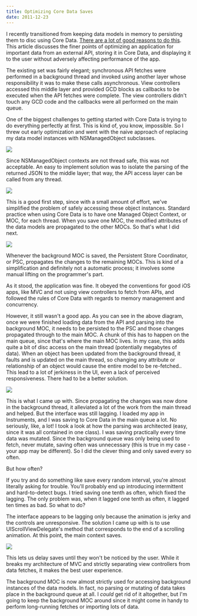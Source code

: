 ```yaml
---
title: Optimizing Core Data Saves
date: 2011-12-23
---
```



I recently transitioned from keeping data models in memory to persisting them to disc using Core Data. [There are a lot of good reasons to do this](/blog/when-should-i-transition-to-core-data/). This article discusses the finer points of optimizing an application for important data from an external API, storing it in Core Data, and displaying it to the user without adversely affecting performance of the app.



The existing set was fairly elegant; synchronous API fetches were performed in a background thread and invoked using another layer whose responsibility it was to make these calls asynchronous. View controllers accessed this middle layer and provided GCD blocks as callbacks to be executed when the API fetches were complete. The view controllers didn't touch any GCD code and the callbacks were all performed on the main queue.

One of the biggest challenges to getting started with Core Data is trying to do everything perfectly at first. This is kind of, you know, impossible. So I threw out early optimization and went with the naive approach of replacing my data model instances with NSManagedObject subclasses.

 ![](882D2E53441A42C2AAB3429A76BE4192.png)

Since NSManagedObject contexts are not thread safe, this was not acceptable. An easy to implement solution was to isolate the parsing of the returned JSON to the middle layer; that way, the API access layer can be called from any thread.

 ![](4F01D11DA49149109B7E2479A6CD6E04.png)

This is a good first step, since with a small amount of effort, we've simplified the problem of safely accessing these object instances. Standard practice when using Core Data is to have one Managed Object Context, or MOC, for each thread. When you save one MOC, the modified attributes of the data models are propagated to the other MOCs. So that's what I did next.

 ![](F9568C934C9C4336A4F088AA00214E33.png)

Whenever the background MOC is saved, the Persistent Store Coordinator, or PSC, propagates the changes to the remaining MOCs. This is kind of a simplification and definitely not a automatic process; it involves some manual lifting on the programmer's part.

As it stood, the application was fine. It obeyed the conventions for good iOS apps, like MVC and not using view controllers to fetch from APIs, and followed the rules of Core Data with regards to memory management and concurrency.

However, it still wasn't a good app. As you can see in the above diagram, once we were finished loading data from the API and parsing into the background MOC, it needs to be persisted to the PSC and those changes propagated through to the main MOC. A chunk of this has to happen on the main queue, since that's where the main MOC lives. In my case, this adds quite a bit of disc access on the main thread (potentially megabytes of data). When an object has been updated from the background thread, it faults and is updated on the main thread, so changing any attribute or relationship of an object would cause the entire model to be re-fetched.. This lead to a lot of jerkiness in the UI, even a lack of perceived responsiveness. There had to be a better solution.

 ![](B40C0AC973E346BCBFEA78E2BCDE52D3.png)

This is what I came up with. Since propagating the changes was now done in the background thread, it alleviated a lot of the work from the main thread and helped. But the interface was still lagging. I loaded my app in Instruments, and I was saving to Core Data in the main queue a lot. No seriously, like, a lot! I took a look at how the parsing was architected (easy, since it was all contained in one class). I was saving practically every time data was mutated. Since the background queue was only being used to fetch, never mutate, saving often was unnecessary (this is true in my case - your app may be different). So I did the clever thing and only saved every so often.

But how often?

If you try and do something like save every random interval, you're almost literally asking for trouble. You'll probably end up introducing intermittent and hard-to-detect bugs. I tried saving one tenth as often, which fixed the lagging. The only problem was, when it lagged one tenth as often, it lagged ten times as bad. So what to do?

The interface appears to be lagging only because the animation is jerky and the controls are unresponsive. The solution I came up with is to use UIScrollViewDelegate's method that corresponds to the end of a scrolling animation. At this point, the main context saves.

 ![](A1AD28CC681A48D8A5DA196AB94516F0.png)

This lets us delay saves until they won't be noticed by the user. While it breaks my architecture of MVC and strictly separating view controllers from data fetches, it makes the best user experience.

The background MOC is now almost strictly used for accessing background instances of the data models. In fact, no parsing or mutating of data takes place in the background queue at all. I _could_ get rid of it altogether, but&nbsp;I'm going to keep the background MOC around since it might come in handy to perform long-running fetches or importing lots of data.


  